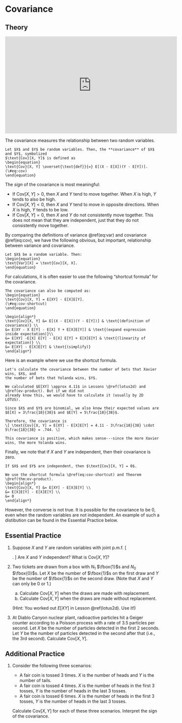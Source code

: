 # Covariance {#covariance}

  
## Theory {-}

<iframe width="560" height="315" src="https://www.youtube.com/embed/MpnOmEAb0uM" frameborder="0" allow="accelerometer; autoplay; encrypted-media; gyroscope; picture-in-picture" allowfullscreen></iframe>

The covariance measures the relationship between two random variables.

```definition
Let $X$ and $Y$ be random variables. Then, the **covariance** of $X$ and $Y$, symbolized 
$\text{Cov}[X, Y]$ is defined as 
\begin{equation}
\text{Cov}[X, Y] \overset{\text{def}}{=} E[(X - E[X])(Y - E[Y])].
(\#eq:cov)
\end{equation}
```

The _sign_ of the covariance is most meaningful:

- If $\text{Cov}[X, Y] > 0$, then $X$ and $Y$ tend to move together. When $X$ is high, 
$Y$ tends to also be high.
- If $\text{Cov}[X, Y] < 0$, then $X$ and $Y$ tend to move in opposite directions. 
When $X$ is high, $Y$ tends to be low.
- If $\text{Cov}[X, Y] = 0$, then $X$ and $Y$ do not consistently move together. 
This does not mean that they are independent, just that they do not consistently move 
together.

By comparing the definitions of variance \@ref(eq:var) and covariance \@ref(eq:cov), 
we have the following obvious, but important, relationship between variance and covariance.
```theorem
Let $X$ be a random variable. Then:
\begin{equation}
\text{Var}[X] = \text{Cov}[X, X].
\end{equation}
```

For calculations, it is often easier to use the following "shortcut formula" for the covariance.

```theorem
The covariance can also be computed as:
\begin{equation}
\text{Cov}[X, Y] = E[XY] - E[X]E[Y].
(\#eq:cov-shortcut)
\end{equation}
```
```proof
\begin{align*}
\text{Cov}[X, Y] &= E[(X - E[X])(Y - E[Y])] & \text{(definition of covariance)} \\
&= E[XY - X E[Y] - E[X] Y + E[X]E[Y]] & \text{(expand expression inside expectation)}\\
&= E[XY] -E[X] E[Y] - E[X] E[Y] + E[X]E[Y] & \text{(linearity of expectation)} \\
&= E[XY] - E[X]E[Y] & \text{(simplify)}
\end{align*}
```

Here is an example where we use the shortcut formula.

```example
Let's calculate the covariance between the number of bets that Xavier wins, $X$, and 
the number of bets that Yolanda wins, $Y$. 

We calculated $E[XY] \approx 4.11$ in Lessons \@ref(lotus2d) and \@ref(ev-product). But if we did not 
already know this, we would have to calculate it (usually by 2D LOTUS).

Since $X$ and $Y$ are binomial, we also know their expected values are 
$E[X] = 3\frac{18}{38}$ and $E[Y] = 5\frac{18}{38}$.

Therefore, the covariance is 
\[ \text{Cov}[X, Y] = E[XY] - E[X]E[Y] = 4.11 - 3\frac{18}{38} \cdot 5\frac{18}{38} = .744. \]

This covariance is positive, which makes sense---since the more Xavier wins, the more Yolanda wins. 
```

Finally, we note that if $X$ and $Y$ are independent, then their covariance is zero.
```theorem
If $X$ and $Y$ are independent, then $\text{Cov}[X, Y] = 0$.
```
```proof
We use the shortcut formula \@ref(eq:cov-shortcut) and Theorem \@ref(thm:ev-product). 
\begin{align*}
\text{Cov}[X, Y] &= E[XY] - E[X]E[Y] \\
&= E[X]E[Y] - E[X]E[Y] \\
&= 0
\end{align*}
```

However, the converse is not true. 
It is possible for the covariance to be 0, even when the random variables are not independent. 
An example of such a distibution can be found in the Essential Practice below.


## Essential Practice {-}

1. Suppose $X$ and $Y$ are random variables with joint p.m.f. 
\[ \begin{array}{rr|ccc}
y & 1 & .3 &  0 & .3 \\
  & 0 &  0 & .4 &  0 \\
\hline
  & & 0 & 1 & 2 \\
  & & & x  \\
\end{array}. \]
Are $X$ and $Y$ independent? What is $\text{Cov}[X, Y]$?

2. Two tickets are drawn from a box with $N_1$ $\fbox{1}$s and $N_0$ $\fbox{0}$s. Let $X$ be the number of 
$\fbox{1}$s on the first draw and $Y$ be the number of $\fbox{1}$s on the second draw. (Note that $X$ and $Y$ 
can only be 0 or 1.)

    a. Calculate $\text{Cov}[X, Y]$ when the draws are made with replacement.
    b. Calculate $\text{Cov}[X, Y]$ when the draws are made without replacement.
    
    (Hint: You worked out $E[XY]$ in Lesson \@ref(lotus2d). Use it!)

3. At Diablo Canyon nuclear plant, radioactive particles hit a Geiger counter according to a Poisson process 
with a rate of 3.5 particles per second. Let $X$ be the number of particles detected in the first 2 seconds. 
Let $Y$ be the number of particles detected in the second after that (i.e., the 3rd second). 
Calculate $\text{Cov}[X, Y]$.

## Additional Practice {-}

1. Consider the following three scenarios:

    - A fair coin is tossed 3 times. $X$ is the number of heads and $Y$ is the number of tails.
    - A fair coin is tossed 4 times. $X$ is the number of heads in the first 3 tosses, $Y$ is the number of heads in the last 3 tosses.
    - A fair coin is tossed 6 times. $X$ is the number of heads in the first 3 tosses, $Y$ is the number of heads in the last 3 tosses.
    
    Calculate $\text{Cov}[X, Y]$ for each of these three scenarios. Interpret the sign of the covariance.
